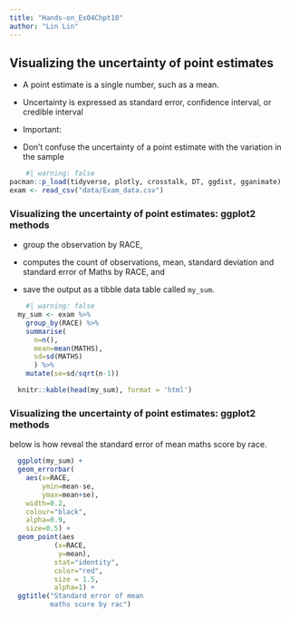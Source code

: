 ```yaml
---
title: "Hands-on_Ex04Chpt10"
author: "Lin Lin"
---
```


## Visualizing the uncertainty of point estimates

-   A point estimate is a single number, such as a mean.

-   Uncertainty is expressed as standard error, confidence interval, or credible interval

-   Important:

-   Don't confuse the uncertainty of a point estimate with the variation in the sample

```r
    #| warning: false
pacman::p_load(tidyverse, plotly, crosstalk, DT, ggdist, gganimate)
exam <- read_csv("data/Exam_data.csv")

```

### Visualizing the uncertainty of point estimates: ggplot2 methods

-   group the observation by RACE,

-   computes the count of observations, mean, standard deviation and standard error of Maths by RACE, and

-   save the output as a tibble data table called `my_sum`.

```r
    #| warning: false
  my_sum <- exam %>%
    group_by(RACE) %>%
    summarise(
      n=n(),
      mean=mean(MATHS),
      sd=sd(MATHS)
      ) %>%
    mutate(se=sd/sqrt(n-1))

  knitr::kable(head(my_sum), format = 'html')
```


### Visualizing the uncertainty of point estimates: ggplot2 methods
below is how reveal the standard error of mean maths score by race.
```r
  ggplot(my_sum) +
  geom_errorbar(
    aes(x=RACE, 
        ymin=mean-se, 
        ymax=mean+se), 
    width=0.2, 
    colour="black", 
    alpha=0.9, 
    size=0.5) +
  geom_point(aes
           (x=RACE, 
            y=mean), 
           stat="identity", 
           color="red",
           size = 1.5,
           alpha=1) +
  ggtitle("Standard error of mean 
          maths score by rac")

```
